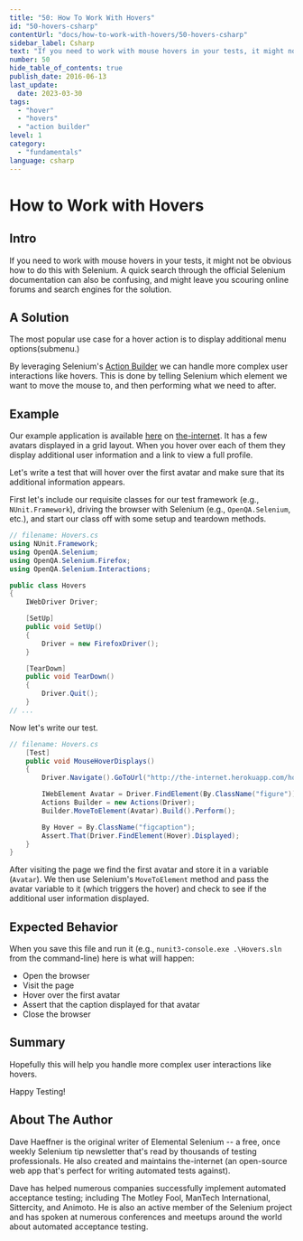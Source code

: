 ```yaml
---
title: "50: How To Work With Hovers"
id: "50-hovers-csharp"
contentUrl: "docs/how-to-work-with-hovers/50-hovers-csharp"
sidebar_label: Csharp
text: "If you need to work with mouse hovers in your tests, it might not be obvious how to do this with Selenium. A quick search through the official Selenium documentation can also be confusing, and might leave you scouring online forums and search engines for the solution."
number: 50
hide_table_of_contents: true
publish_date: 2016-06-13
last_update:
  date: 2023-03-30
tags:
  - "hover"
  - "hovers"
  - "action builder"
level: 1
category:
  - "fundamentals"
language: csharp
---
```


# How to Work with Hovers

## Intro

If you need to work with mouse hovers in your tests, it might not be obvious how to do this with Selenium. A quick search through the official Selenium documentation can also be confusing, and might leave you scouring online forums and search engines for the solution.

## A Solution

The most popular use case for a hover action is to display additional menu options(submenu.)

By leveraging Selenium's [Action Builder](http://seleniumhq.github.io/selenium/docs/api/dotnet/html/T_OpenQA_Selenium_Interactions_Actions.htm) we can handle more complex user interactions like hovers. This is done by telling Selenium which element we want to move the mouse to, and then performing what we need to after.

## Example

Our example application is available [here](http://the-internet.herokuapp.com/hovers) on [the-internet](http://github.com/tourdedave/the-internet). It has a few avatars displayed in a grid layout. When you hover over each of them they display additional user information and a link to view a full profile.

Let's write a test that will hover over the first avatar and make sure that its additional information appears.

First let's include our requisite classes for our test framework (e.g., `NUnit.Framework`), driving the browser with Selenium (e.g., `OpenQA.Selenium`, etc.), and start our class off with some setup and teardown methods.

```csharp
// filename: Hovers.cs
using NUnit.Framework;
using OpenQA.Selenium;
using OpenQA.Selenium.Firefox;
using OpenQA.Selenium.Interactions;

public class Hovers
{
    IWebDriver Driver;

    [SetUp]
    public void SetUp()
    {
        Driver = new FirefoxDriver();
    }

    [TearDown]
    public void TearDown()
    {
        Driver.Quit();
    }
// ...
```

Now let's write our test.

```csharp
// filename: Hovers.cs
    [Test]
    public void MouseHoverDisplays()
    {
        Driver.Navigate().GoToUrl("http://the-internet.herokuapp.com/hovers");

        IWebElement Avatar = Driver.FindElement(By.ClassName("figure"));
        Actions Builder = new Actions(Driver);
        Builder.MoveToElement(Avatar).Build().Perform();

        By Hover = By.ClassName("figcaption");
        Assert.That(Driver.FindElement(Hover).Displayed);
    }
}
```

After visiting the page we find the first avatar and store it in a variable (`Avatar`). We then use Selenium's `MoveToElement` method and pass the avatar variable to it (which triggers the hover) and check to see if the additional user information displayed.

## Expected Behavior

When you save this file and run it (e.g., `nunit3-console.exe .\Hovers.sln` from the command-line) here is what will happen:

- Open the browser
- Visit the page
- Hover over the first avatar
- Assert that the caption displayed for that avatar
- Close the browser

## Summary

Hopefully this will help you handle more complex user interactions like hovers.

Happy Testing!

## About The Author

Dave Haeffner is the original writer of Elemental Selenium -- a free, once weekly Selenium tip newsletter that's read by thousands of testing professionals. He also created and maintains the-internet (an open-source web app that's perfect for writing automated tests against).

Dave has helped numerous companies successfully implement automated acceptance testing; including The Motley Fool, ManTech International, Sittercity, and Animoto. He is also an active member of the Selenium project and has spoken at numerous conferences and meetups around the world about automated acceptance testing.
